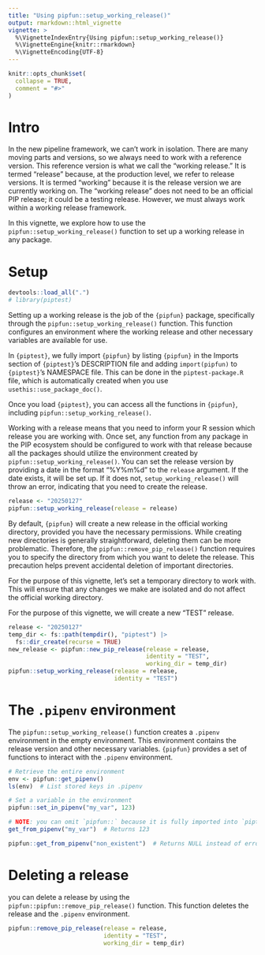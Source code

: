 ```yaml
---
title: "Using pipfun::setup_working_release()"
output: rmarkdown::html_vignette
vignette: >
  %\VignetteIndexEntry{Using pipfun::setup_working_release()}
  %\VignetteEngine{knitr::rmarkdown}
  %\VignetteEncoding{UTF-8}
---
```


```r
knitr::opts_chunk$set(
  collapse = TRUE,
  comment = "#>"
)
```

# Intro

In the new pipeline framework, we can't work in isolation. There are many moving parts and versions, so we always need to work with a reference version. This reference version is what we call the "working release." It is termed "release" because, at the production level, we refer to release versions. It is termed "working" because it is the release version we are currently working on. The "working release" does not need to be an official PIP release; it could be a testing release. However, we must always work within a working release framework.

In this vignette, we explore how to use the `pipfun::setup_working_release()` function to set up a working release in any package.

# Setup 

```r
devtools::load_all(".")
# library(piptest)
```

Setting up a working release is the job of the `{pipfun}` package, specifically through the `pipfun::setup_working_release()` function. This function configures an environment where the working release and other necessary variables are available for use.

In `{piptest}`, we fully import `{pipfun}` by listing `{pipfun}` in the Imports section of `{piptest}`’s DESCRIPTION file and adding `import(pipfun)` to `{piptest}`’s NAMESPACE file. This can be done in the `piptest-package.R` file, which is automatically created when you use `usethis::use_package_doc()`.

Once you load `{piptest}`, you can access all the functions in `{pipfun}`, including `pipfun::setup_working_release()`.

Working with a release means that you need to inform your R session which release you are working with. Once set, any function from any package in the PIP ecosystem should be configured to work with that release because all the packages should utilize the environment created by `pipfun::setup_working_release()`. You can set the release version by providing a date in the format "%Y%m%d" to the `release` argument. If the date exists, it will be set up. If it does not, `setup_working_release()` will throw an error, indicating that you need to create the release.


```r
release <- "20250127"
pipfun::setup_working_release(release = release)
```

By default, `{pipfun}` will create a new release in the official working directory, provided you have the necessary permissions. While creating new directories is generally straightforward, deleting them can be more problematic. Therefore, the `pipfun::remove_pip_release()` function requires you to specify the directory from which you want to delete the release. This precaution helps prevent accidental deletion of important directories.

For the purpose of this vignette, let's set a temporary directory to work with. This will ensure that any changes we make are isolated and do not affect the official working directory.

For the purpose of this vignette, we will create a new  "TEST" release. 
```r
release <- "20250127"
temp_dir <- fs::path(tempdir(), "piptest") |> 
  fs::dir_create(recurse = TRUE)
new_release <- pipfun::new_pip_release(release = release,
                                       identity = "TEST",
                                       working_dir = temp_dir)
pipfun::setup_working_release(release = release, 
                              identity = "TEST")
```

# The `.pipenv` environment

The `pipfun::setup_working_release()` function creates a `.pipenv` environment in the empty environment. This environment contains the release version and other necessary variables. `{pipfun}` provides a set of functions to interact with the `.pipenv` environment.

```r
# Retrieve the entire environment
env <- pipfun::get_pipenv()
ls(env)  # List stored keys in .pipenv

# Set a variable in the environment
pipfun::set_in_pipenv("my_var", 123)

# NOTE: you can omit `pipfun::` because it is fully imported into `piptest`
get_from_pipenv("my_var")  # Returns 123

pipfun::get_from_pipenv("non_existent")  # Returns NULL instead of error
```


# Deleting a release

you can delete a release by using the `pipfun::pipfun::remove_pip_release()` function. This function deletes the release and the `.pipenv` environment.

```r
pipfun::remove_pip_release(release = release, 
                           identity = "TEST",
                           working_dir = temp_dir)
```


